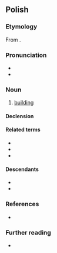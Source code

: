 ==Polish==

===Etymology===
From {{etyl|gmh|pl}} {{m|gmh|*būding||building, structure}}.

===Pronunciation===
* {{pl-IPA}}
* {{audio|pl|Pl-budynek.ogg|Audio}}

===Noun===
{{pl-noun|m-in}}

# [[building]]
#: {{syn|pl|budowla|gmach}}

====Declension====
{{pl-decl-noun-m-in|budyn|k|u|budynek}}

====Related terms====
* {{l|pl|buda}}
* {{l|pl|budować}}
* {{l|pl|budulec}}

====Descendants====
* {{desc|be|буды́нак|bor=1}}
* {{desc|uk|буди́нок|bor=1}}

===References===
* {{R:ru:Chernykh|page=321|vol=1|здание}}

===Further reading===
* {{R:PWN}}